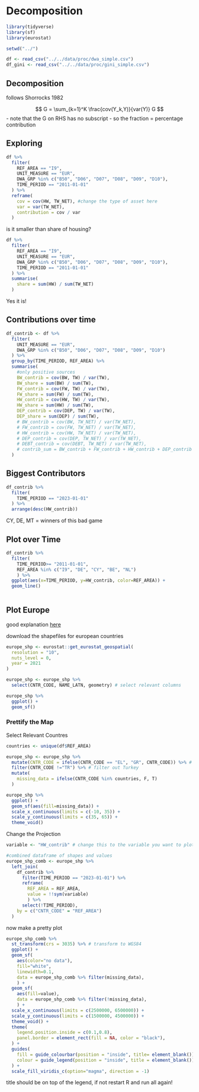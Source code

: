 # Decomposition

```r
library(tidyverse)
library(sf)
library(eurostat)
```
```r
setwd("../")
```


```r
df <- read_csv("../../data/proc/dwa_simple.csv")
df_gini <- read_csv("../../data/proc/gini_simple.csv")
```

## Decomposition

follows Shorrocks 1982

$$
G = \sum_{k=1}^K \frac{cov(Y_k,Y)}{var(Y)} G 
$$
- note that the G on RHS has no subscript
- so the fraction = percentage contribution

## Exploring

```r
df %>%
  filter(
    REF_AREA == "I9",
    UNIT_MEASURE == "EUR",
    DWA_GRP %in% c("B50", "D06", "D07", "D08", "D09", "D10"),
    TIME_PERIOD == "2011-01-01"
  ) %>%
  reframe(
    cov = cov(HW, TW_NET), #change the type of asset here
    var = var(TW_NET),
    contribution = cov / var
  )
```
is it smaller than share of housing?

```r
df %>%
  filter(
    REF_AREA == "I9",
    UNIT_MEASURE == "EUR",
    DWA_GRP %in% c("B50", "D06", "D07", "D08", "D09", "D10"),
    TIME_PERIOD == "2011-01-01"
  ) %>%
  summarise(
    share = sum(HW) / sum(TW_NET)
  )
```
Yes it is!

## Contributions over time

```r
df_contrib <- df %>%
  filter(
    UNIT_MEASURE == "EUR",
    DWA_GRP %in% c("B50", "D06", "D07", "D08", "D09", "D10")
  ) %>%
  group_by(TIME_PERIOD, REF_AREA) %>%
  summarise(
    #only positive sources
    BW_contrib = cov(BW, TW) / var(TW),
    BW_share = sum(BW) / sum(TW),
    FW_contrib = cov(FW, TW) / var(TW),
    FW_share = sum(FW) / sum(TW),
    HW_contrib = cov(HW, TW) / var(TW),
    HW_share = sum(HW) / sum(TW),
    DEP_contrib = cov(DEP, TW) / var(TW),
    DEP_share = sum(DEP) / sum(TW),
    # BW_contrib = cov(BW, TW_NET) / var(TW_NET),
    # FW_contrib = cov(FW, TW_NET) / var(TW_NET),
    # HW_contrib = cov(HW, TW_NET) / var(TW_NET),
    # DEP_contrib = cov(DEP, TW_NET) / var(TW_NET),
    # DEBT_contrib = cov(DEBT, TW_NET) / var(TW_NET),
    # contrib_sum = BW_contrib + FW_contrib + HW_contrib + DEP_contrib + DEBT_contrib
  )
```

## Biggest Contributors

```r
df_contrib %>%
  filter(
    TIME_PERIOD == "2023-01-01"
  ) %>%
  arrange(desc(HW_contrib))
```
CY, DE, MT = winners of this bad game

## Plot over Time

```r
df_contrib %>%
  filter(
    TIME_PERIOD>= "2011-01-01",
    REF_AREA %in% c("I9", "DE", "CY", "BE", "NL")
    ) %>%
  ggplot(aes(x=TIME_PERIOD, y=HW_contrib, color=REF_AREA)) +
  geom_line() 
  
```



## Plot Europe

good explanation [here](http://stavrakoudis.econ.uoi.gr/r-eurostat/drawing-maps-of-europe.html)

download the shapefiles for european countries
```r
europe_shp <- eurostat::get_eurostat_geospatial(
  resolution = "10",
  nuts_level = 0,
  year = 2021
)
```
```r
europe_shp <- europe_shp %>%
  select(CNTR_CODE, NAME_LATN, geometry) # select relevant columns
```

```r
europe_shp %>%
  ggplot() +
  geom_sf()
```

### Prettify the Map

Select Relevant Countres
```r
countries <- unique(df$REF_AREA)

europe_shp <- europe_shp %>%
  mutate(CNTR_CODE = ifelse(CNTR_CODE == "EL", "GR", CNTR_CODE)) %>% # Greece is EL in the shapefile
  filter(CNTR_CODE !="TR") %>% # filter out Turkey
  mutate(
    missing_data = ifelse(CNTR_CODE %in% countries, F, T)
  )
```

```r
europe_shp %>%
  ggplot() +
  geom_sf(aes(fill=missing_data)) +
  scale_x_continuous(limits = c(-10, 35)) +
  scale_y_continuous(limits = c(35, 65)) +
  theme_void()
```

Change the Projection

```r
variable <- "HW_contrib" # change this to the variable you want to plot

#combined dataframe of shapes and values
europe_shp_comb <- europe_shp %>%
  left_join(
    df_contrib %>%
      filter(TIME_PERIOD == "2023-01-01") %>%
      reframe(
        REF_AREA = REF_AREA,
        value = !!sym(variable)
        ) %>%
      select(!TIME_PERIOD),
    by = c("CNTR_CODE" = "REF_AREA")
  )
```

now make a pretty plot
```r
europe_shp_comb %>%
  st_transform(crs = 3035) %>% # transform to WGS84
  ggplot() +
  geom_sf(
    aes(color="no data"),
    fill="white",
    linewidth=0.1,
    data = europe_shp_comb %>% filter(missing_data),
    ) +
  geom_sf(
    aes(fill=value),
    data = europe_shp_comb %>% filter(!missing_data),
    ) +
  scale_x_continuous(limits = c(2500000, 6500000)) +
  scale_y_continuous(limits = c(1500000, 4500000)) +
  theme_void() +
  theme(
    legend.position.inside = c(0.1,0.8),
    panel.border = element_rect(fill = NA, color = "black"),
  ) +
  guides(
    fill = guide_colourbar(position = "inside", title= element_blank()),
    colour = guide_legend(position = "inside", title = element_blank())
  ) +
  scale_fill_viridis_c(option="magma", direction = -1) 
```
title should be on top of the legend, if not restart R and run all again!

